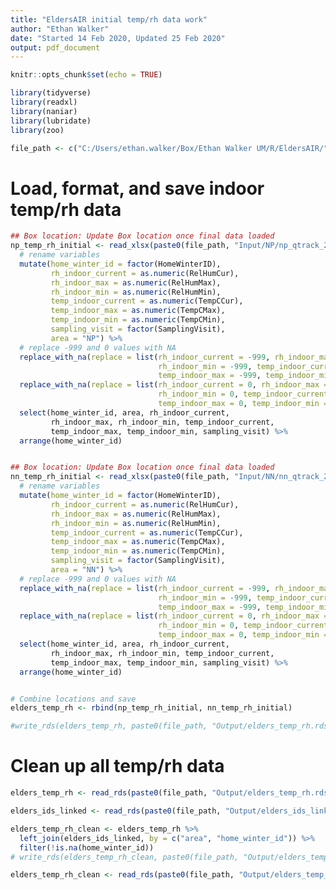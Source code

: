 ```yaml
---
title: "EldersAIR initial temp/rh data work"
author: "Ethan Walker"
date: "Started 14 Feb 2020, Updated 25 Feb 2020"
output: pdf_document
---
```


```r
knitr::opts_chunk$set(echo = TRUE)
```

```r
library(tidyverse)
library(readxl)
library(naniar)
library(lubridate)
library(zoo)
```

```r
file_path <- c("C:/Users/ethan.walker/Box/Ethan Walker UM/R/EldersAIR/")
```


# Load, format, and save indoor temp/rh data
```r
## Box location: Update Box location once final data loaded
np_temp_rh_initial <- read_xlsx(paste0(file_path, "Input/NP/np_qtrack_20200225.xlsx")) %>% 
  # rename variables
  mutate(home_winter_id = factor(HomeWinterID),
         rh_indoor_current = as.numeric(RelHumCur),
         rh_indoor_max = as.numeric(RelHumMax),
         rh_indoor_min = as.numeric(RelHumMin),
         temp_indoor_current = as.numeric(TempCCur),
         temp_indoor_max = as.numeric(TempCMax),
         temp_indoor_min = as.numeric(TempCMin),
         sampling_visit = factor(SamplingVisit),
         area = "NP") %>% 
  # replace -999 and 0 values with NA
  replace_with_na(replace = list(rh_indoor_current = -999, rh_indoor_max = -999,
                                 rh_indoor_min = -999, temp_indoor_current = -999,
                                 temp_indoor_max = -999, temp_indoor_min = -999)) %>% 
  replace_with_na(replace = list(rh_indoor_current = 0, rh_indoor_max = 0,
                                 rh_indoor_min = 0, temp_indoor_current = 0,
                                 temp_indoor_max = 0, temp_indoor_min = 0)) %>% 
  select(home_winter_id, area, rh_indoor_current, 
         rh_indoor_max, rh_indoor_min, temp_indoor_current, 
         temp_indoor_max, temp_indoor_min, sampling_visit) %>% 
  arrange(home_winter_id)


## Box location: Update Box location once final data loaded
nn_temp_rh_initial <- read_xlsx(paste0(file_path, "Input/NN/nn_qtrack_20200225.xlsx")) %>% 
  # rename variables
  mutate(home_winter_id = factor(HomeWinterID),
         rh_indoor_current = as.numeric(RelHumCur),
         rh_indoor_max = as.numeric(RelHumMax),
         rh_indoor_min = as.numeric(RelHumMin),
         temp_indoor_current = as.numeric(TempCCur),
         temp_indoor_max = as.numeric(TempCMax),
         temp_indoor_min = as.numeric(TempCMin),
         sampling_visit = factor(SamplingVisit),
         area = "NN") %>% 
  # replace -999 and 0 values with NA
  replace_with_na(replace = list(rh_indoor_current = -999, rh_indoor_max = -999,
                                 rh_indoor_min = -999, temp_indoor_current = -999,
                                 temp_indoor_max = -999, temp_indoor_min = -999)) %>% 
  replace_with_na(replace = list(rh_indoor_current = 0, rh_indoor_max = 0,
                                 rh_indoor_min = 0, temp_indoor_current = 0,
                                 temp_indoor_max = 0, temp_indoor_min = 0)) %>% 
  select(home_winter_id, area, rh_indoor_current, 
         rh_indoor_max, rh_indoor_min, temp_indoor_current, 
         temp_indoor_max, temp_indoor_min, sampling_visit) %>% 
  arrange(home_winter_id)


# Combine locations and save
elders_temp_rh <- rbind(np_temp_rh_initial, nn_temp_rh_initial)

#write_rds(elders_temp_rh, paste0(file_path, "Output/elders_temp_rh.rds"))
```



# Clean up all temp/rh data
```r
elders_temp_rh <- read_rds(paste0(file_path, "Output/elders_temp_rh.rds"))

elders_ids_linked <- read_rds(paste0(file_path, "Output/elders_ids_linked.rds"))

elders_temp_rh_clean <- elders_temp_rh %>% 
  left_join(elders_ids_linked, by = c("area", "home_winter_id")) %>% 
  filter(!is.na(home_winter_id))
# write_rds(elders_temp_rh_clean, paste0(file_path, "Output/elders_temp_rh_clean.rds"))

elders_temp_rh_clean <- read_rds(paste0(file_path, "Output/elders_temp_rh_clean.rds"))
```

